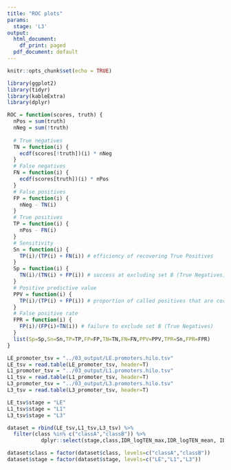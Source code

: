 ```yaml
---
title: "ROC plots"
params:
  stage: 'L3'
output:
  html_document:
    df_print: paged
  pdf_document: default
---
```


```r
knitr::opts_chunk$set(echo = TRUE)

library(ggplot2)
library(tidyr)
library(kableExtra)
library(dplyr)
```

```r
ROC = function(scores, truth) {
  nPos = sum(truth)
  nNeg = sum(!truth)
  
  # True negatives
  TN = function(i) {
    ecdf(scores[!truth])(i) * nNeg
  }
  # False negatives
  FN = function(i) {
    ecdf(scores[truth])(i) * nPos
  }
  # False positives
  FP = function(i) {
    nNeg - TN(i)
  }
  # True positives
  TP = function(i) {
    nPos - FN(i)
  }
  # Sensitivity
  Sn = function(i) {
    TP(i)/(TP(i) + FN(i)) # efficiency of recovering True Positives
  }
  Sp = function(i) {
    TN(i)/(TN(i) + FP(i)) # success at excluding set B (True Negatives)
  }
  # Positive predictive value
  PPV = function(i) {
    TP(i)/(TP(i) + FP(i)) # proportion of called positives that are correct
  }
  # False positive rate
  FPR = function(i) {
    FP(i)/(FP(i)+TN(i)) # failure to exclude set B (True Negatives)
  }
  list(Sp=Sp,Sn=Sn,TP=TP,FP=FP,TN=TN,FN=FN,PPV=PPV,TPR=Sn,FPR=FPR)
}


```

```r
LE_promoter_tsv = "../03_output/LE.promoters.hilo.tsv"
LE_tsv = read.table(LE_promoter_tsv, header=T)
L1_promoter_tsv = "../03_output/L1.promoters.hilo.tsv"
L1_tsv = read.table(L1_promoter_tsv, header=T)
L3_promoter_tsv = "../03_output/L3.promoters.hilo.tsv"
L3_tsv = read.table(L3_promoter_tsv, header=T)

LE_tsv$stage = "LE"
L1_tsv$stage = "L1"
L3_tsv$stage = "L3"

dataset = rbind(LE_tsv,L1_tsv,L3_tsv) %>% 
  filter(class %in% c("classA","classB")) %>% 
           dplyr::select(stage,class,IDR_logTEN_max,IDR_logTEN_mean, IDR_logTEN_value, IDR_logTEN_sum)

dataset$class = factor(dataset$class, levels=c("classA","classB"))
dataset$stage = factor(dataset$stage, levels=c("LE","L1","L3"))
```
